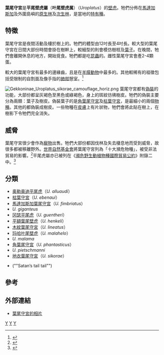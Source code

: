{{Automatic taxobox
| taxon = Uroplatus
| authority = 
| name = 平尾壁虎屬
| image = UroplatusSikoraeSameiti.png
| image_caption = [[地衣葉尾守宮|地衣葉尾守宮]]
| subdivision_ranks = [[種|種]]
| subdivision = 參見內文
}}
'''葉尾守宮'''是'''平尾壁虎屬'''（'''叶尾壁虎属'''）（''Uroplatus''）的[[壁虎|壁虎]]。牠們分佈在[[馬達加斯加|馬達加斯加]]及外圍島嶼的[[原生林|原生林]]及[[次生林|次生林]]，是當地的[[特有種|特有種]]。

==特徵==
葉尾守宮是夜間活動及棲於樹上的。牠們的體型由12吋長至4吋長。較大型的葉尾守宮在日間大部份時間會掛在樹幹上，較細型的則會模仿樹枝及[[葉子|葉子]]。在晚間，牠們會離開休息的地方，開始覓食。牠們都是吃[[昆蟲|昆蟲]]的。雌性葉尾守宮會產2-4顆蛋。

較大的葉尾守宮有最多的邊緣齒，且是在[[羊膜動物|羊膜動物]]中最多的。其他較稀有的祖徵包括受限制的自割面及像手指的[[肺部|肺部]]憩室。<ref name="Greenbaum">{{cite journal en|last=Greenbaum|first=Eli|coauthors=Bauer, Jackman, Vences, Glaw|title=A phylogeny of the enigmatic Madagascan geckos of the genus ''Uroplatus''|journal=Zootaxa|volume=1493|pages=41–51|publisher=Magnolia|date=2007}}</ref> 

[[Image:Gekkoninae_Uroplatus_sikorae_camouflage_horiz.png|thumb]]
葉尾守宮都有[[偽裝|偽裝]]的功能，大部份都呈灰褐色至黑色或綠褐色，身上的斑紋彷彿樹皮。牠們的偽裝主要分為兩類：葉子及樹皮。偽裝葉子的是[[角葉尾守宮|角葉尾守宮]]及[[枯葉守宮|枯葉守宮]]，是最細小的兩個[[物種|物種]]。其他的都偽裝成樹皮。一些物種在[[皮膚|皮膚]]上有片狀物，牠們會將此貼在樹上，在樹影下令牠們完全消失。

==威脅==
葉尾守宮很少會作為[[寵物|寵物]]出售。牠們大部份都因伐林及失去棲息地而受到威脅，故很多都被移離野外。[[世界自然基金會|世界自然基金會]]將葉尾守宮列為「十大瀕危物種」，被受非法貿易的影響。<ref>{{Cite web|url=http://www.worldwildlife.org/who/media/press/2004/WWFPresitem740.html|author=Jan Vertefeuille|date=2004-09-08|title=WWF Announces '10 Most Wanted Species'|accessdate=2009-08-23}}</ref>平尾虎屬亦已被列在《[[瀕危野生動植物種國際貿易公約|瀕危野生動植物種國際貿易公約]]》附錄二中。<ref name="CITES">{{cite web| title = Inclusion of Uroplatus spp. in Appendix II| work = Technical comments in support of amendments to CITES appendices submitted by Madagascar| publisher = CITES| date = 2004| url = http://www.cites.org/common/cop/13/inf/E13i-32.pdf| format = pdf| doi = | accessdate = 2 November 2008| deadurl = yes| archiveurl = https://web.archive.org/web/20081123014826/http://www.cites.org/common/cop/13/inf/E13i-32.pdf| archivedate = 2008年11月23日}}</ref>

==分類==
* [[奥勒奥迪平尾虎|奥勒奥迪平尾虎]]（''U. alluaudi''）
* [[枯葉守宮|枯葉守宮]]（''U. ebenaui''）
* [[馬達加斯加葉尾守宮|馬達加斯加葉尾守宮]]（''U. fimbriatus''）
* ''U. giganteus''
* [[冈瑟平尾虎|冈瑟平尾虎]]（''U. guentheri''）
* [[平額葉尾壁虎|平額葉尾壁虎]]（''U. henkeli''）
* [[木紋葉尾守宮|木紋葉尾守宮]]（''U. lineatus''）
* [[玛哈叶尾壁虎|玛哈叶尾壁虎]]（''U. malahelo''）
* ''U. malama''
* [[角葉尾守宮|角葉尾守宮]]（''U. phantasticus''）
* ''U. pietschmanni''
* [[地衣葉尾守宮|地衣葉尾守宮]]（''U. sikorae''）
*{{撒旦葉尾守宮}}(""Satan’s tail tail"")

==參考==
{{Reflist}}

==外部連結==
{{Commonscat|Uroplatus|葉尾守宮}}
* [http://www.flickr.com/groups/61667515@N00/pool/ 葉尾守宮的相片]
{{Taxonbar}}
[[Category:平尾虎屬|Y]]
[[Category:守宮亞科|Y]]
[[Category:馬達加斯加動物|Y]]